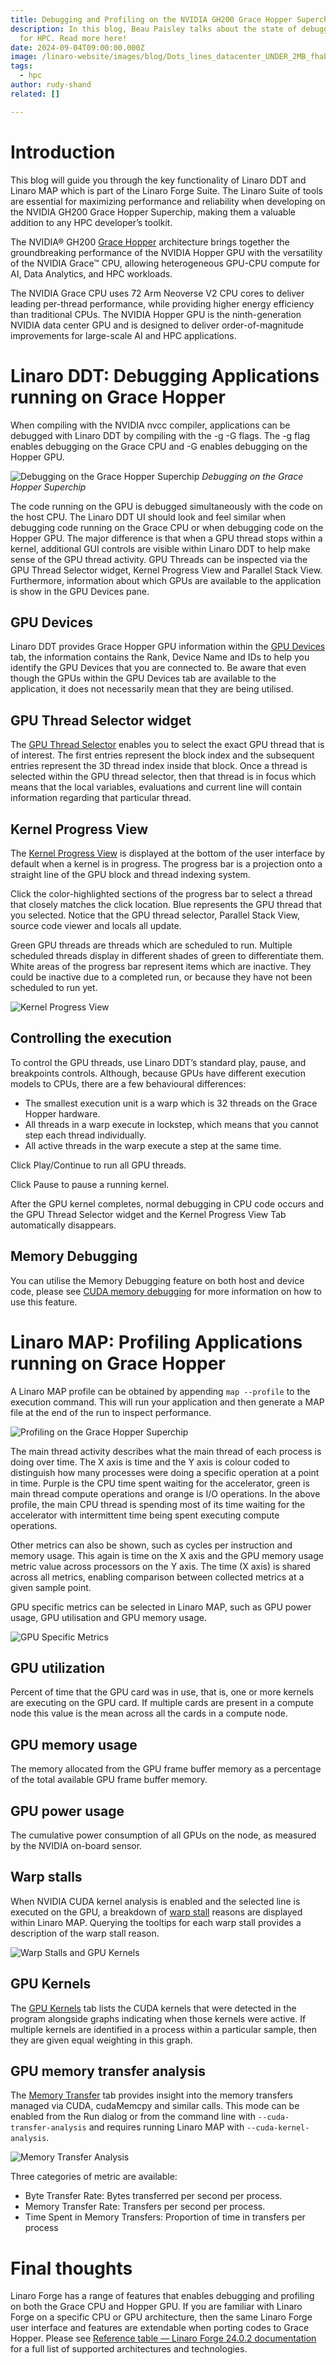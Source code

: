```yaml
---
title: Debugging and Profiling on the NVIDIA GH200 Grace Hopper Superchip
description: In this blog, Beau Paisley talks about the state of debugging tools
  for HPC. Read more here!
date: 2024-09-04T09:00:00.000Z
image: /linaro-website/images/blog/Dots_lines_datacenter_UNDER_2MB_fhabqj.jpg
tags:
  - hpc
author: rudy-shand
related: []

---
```


# Introduction
This blog will guide you through the key functionality of Linaro DDT and Linaro MAP which is part of the Linaro Forge Suite. The Linaro Suite of tools are essential for maximizing performance and reliability when developing on the NVIDIA GH200 Grace Hopper Superchip, making them a valuable addition to any HPC developer’s toolkit.

The NVIDIA® GH200 [Grace Hopper](https://www.nvidia.com/en-gb/data-center/grace-hopper-superchip/) architecture brings together the groundbreaking performance of the NVIDIA Hopper GPU with the versatility of the NVIDIA Grace™ CPU, allowing heterogeneous GPU-CPU compute for AI, Data Analytics, and HPC workloads.

The NVIDIA Grace CPU uses 72 Arm Neoverse V2 CPU cores to deliver leading per-thread performance, while providing higher energy efficiency than traditional CPUs. The NVIDIA Hopper GPU is the ninth-generation NVIDIA data center GPU and is designed to deliver order-of-magnitude improvements for large-scale AI and HPC applications.

# Linaro DDT: Debugging Applications running on Grace Hopper
When compiling with the NVIDIA nvcc compiler, applications can be debugged with Linaro DDT by compiling with the -g -G flags. The -g flag enables debugging on the Grace CPU and -G enables debugging on the Hopper GPU.

![Debugging on the Grace Hopper Superchip](/linaro-website/images/blog/Screenshot_2024-05-08_at_14.02.16_vilmmi.png)
*Debugging on the Grace Hopper Superchip*

The code running on the GPU is debugged simultaneously with the code on the host CPU. The Linaro DDT UI should look and feel similar when debugging code running on the Grace CPU or when debugging code on the Hopper GPU. The major difference is that when a GPU thread stops within a kernel, additional GUI controls are visible within Linaro DDT to help make sense of the GPU thread activity. GPU Threads can be inspected via the GPU Thread Selector widget, Kernel Progress View and Parallel Stack View. Furthermore, information about which GPUs are available to the application is show in the GPU Devices pane.

## GPU Devices
Linaro DDT provides Grace Hopper GPU information within the [GPU Devices](https://docs.linaroforge.com/latest/html/forge/ddt/gpu_debugging/gpu_devices_information.html) tab, the information contains the Rank, Device Name and IDs to help you identify the GPU Devices that you are connected to. Be aware that even though the GPUs within the GPU Devices tab are available to the application, it does not necessarily mean that they are being utilised.

## GPU Thread Selector widget
The [GPU Thread Selector](https://docs.linaroforge.com/latest/html/forge/ddt/gpu_debugging/examine_gpu_threads_and_data.html) enables you to select the exact GPU thread that is of interest. The first entries represent the block index and the subsequent entries represent the 3D thread index inside that block. Once a thread is selected within the GPU thread selector, then that thread is in focus which means that the local variables, evaluations and current line will contain information regarding that particular thread.

## Kernel Progress View
The [Kernel Progress View](https://docs.linaroforge.com/latest/html/forge/ddt/gpu_debugging/examine_gpu_threads_and_data.html#index-3) is displayed at the bottom of the user interface by default when a kernel is in progress. The progress bar is a projection onto a straight line of the GPU block and thread indexing system.

Click the color-highlighted sections of the progress bar to select a thread that closely matches the click location. Blue represents the GPU thread that you selected. Notice that the GPU thread selector, Parallel Stack View, source code viewer and locals all update.

Green GPU threads are threads which are scheduled to run. Multiple scheduled threads display in different shades of green to differentiate them. White areas of the progress bar represent items which are inactive. They could be inactive due to a completed run, or because they have not been scheduled to run yet. 

![Kernel Progress View](/linaro-website/images/blog/Screenshot_2024-05-10_at_23.12.54_tgsntr.png)

## Controlling the execution
To control the GPU threads, use Linaro DDT’s standard play, pause, and breakpoints controls. Although, because GPUs have different execution models to CPUs, there are a few behavioural differences:

* The smallest execution unit is a warp which is 32 threads on the Grace Hopper hardware.
* All threads in a warp execute in lockstep, which means that you cannot step each thread individually.
* All active threads in the warp execute a step at the same time.

Click Play/Continue to run all GPU threads.

Click Pause to pause a running kernel.

After the GPU kernel completes, normal debugging in CPU code occurs and the GPU Thread Selector widget and the Kernel Progress View Tab automatically disappears.

## Memory Debugging
You can utilise the Memory Debugging feature on both host and device code, please see [CUDA memory debugging](https://docs.linaroforge.com/latest/html/forge/ddt/memory_debugging_ddt/cuda_memory_debugging.html#cuda-memory-debugging) for more information on how to use this feature.

# Linaro MAP: Profiling Applications running on Grace Hopper
A Linaro MAP profile can be obtained by appending `map --profile` to the execution command. This will run your application and then generate a MAP file at the end of the run to inspect performance.

![Profiling on the Grace Hopper Superchip](/linaro-website/images/blog/Screenshot_2024-05-08_at_16.18.58_avs2iq.png)

The main thread activity describes what the main thread of each process is doing over time. The X axis is time and the Y axis is colour coded to distinguish how many processes were doing a specific operation at a point in time. Purple is the CPU time spent waiting for the accelerator, green is main thread compute operations and orange is I/O operations. In the above profile, the main CPU thread is spending most of its time waiting for the accelerator with intermittent time being spent executing compute operations.

Other metrics can also be shown, such as cycles per instruction and memory usage. This again is time on the X axis and the GPU memory usage metric value across processors on the Y axis. The time (X axis) is shared across all metrics, enabling comparison between collected metrics at a given sample point.

GPU specific metrics can be selected in Linaro MAP, such as GPU power usage, GPU utilisation and GPU memory usage.

![GPU Specific Metrics](/linaro-website/images/blog/Screenshot_2024-05-08_at_16.34.47_ztzfx5.png)

## GPU utilization
Percent of time that the GPU card was in use, that is, one or more kernels are executing on the GPU card. If multiple cards are present in a compute node this value is the mean across all the cards in a compute node.

## GPU memory usage
The memory allocated from the GPU frame buffer memory as a percentage of the total available GPU frame buffer memory.

## GPU power usage
The cumulative power consumption of all GPUs on the node, as measured by the NVIDIA on-board sensor. 

## Warp stalls
When NVIDIA CUDA kernel analysis is enabled and the selected line is executed on the GPU, a breakdown of [warp stall](https://docs.linaroforge.com/latest/html/forge/map/cuda_profiling/kernel_analysis.html) reasons are displayed within Linaro MAP. Querying the tooltips for each warp stall provides a description of the warp stall reason.

![Warp Stalls and GPU Kernels](/linaro-website/images/blog/Screenshot_2024-05-07_at_22.29.34_fueajo.png)

## GPU Kernels
The [GPU Kernels](https://docs.linaroforge.com/latest/html/forge/map/rocm_profiling/rocm_kernels_tab.html#gpu-kernels-tab) tab lists the CUDA kernels that were detected in the program alongside graphs indicating when those kernels were active. If multiple kernels are identified in a process within a particular sample, then they are given equal weighting in this graph.

## GPU memory transfer analysis
The [Memory Transfer](https://docs.linaroforge.com/latest/html/forge/map/cuda_profiling/gpu_transfers_tab.html) tab provides insight into the memory transfers managed via CUDA, cudaMemcpy and similar calls. This mode can be enabled from the Run dialog or from the command line with `--cuda-transfer-analysis` and requires running Linaro MAP with `--cuda-kernel-analysis`.

![Memory Transfer Analysis](/linaro-website/images/blog/Screenshot_2024-05-08_at_23.14.30_hlphbb.png)

Three categories of metric are available:

* Byte Transfer Rate: Bytes transferred per second per process. 
* Memory Transfer Rate: Transfers per second per process.
* Time Spent in Memory Transfers: Proportion of time in transfers per process

# Final thoughts
Linaro Forge has a range of features that enables debugging and profiling on both the Grace CPU and Hopper GPU. If you are familiar with Linaro Forge on a specific CPU or GPU architecture, then the same Linaro Forge user interface and features are extendable when porting codes to Grace Hopper. Please see [Reference table — Linaro Forge 24.0.2 documentation](https://docs.linaroforge.com/24.0.2/html/forge/supported_platforms/reference_table.html) for a full list of supported architectures and technologies.
